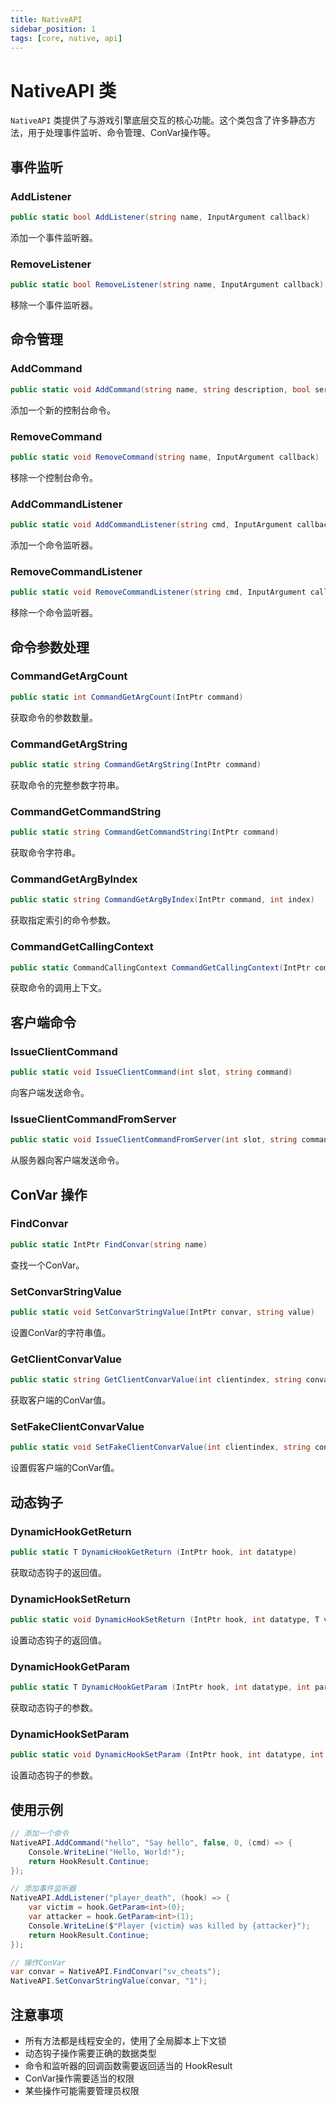 ```yaml
---
title: NativeAPI
sidebar_position: 1
tags: [core, native, api]
---
```


# NativeAPI 类

`NativeAPI` 类提供了与游戏引擎底层交互的核心功能。这个类包含了许多静态方法，用于处理事件监听、命令管理、ConVar操作等。

## 事件监听

### AddListener
```csharp
public static bool AddListener(string name, InputArgument callback)
```
添加一个事件监听器。

### RemoveListener
```csharp
public static bool RemoveListener(string name, InputArgument callback)
```
移除一个事件监听器。

## 命令管理

### AddCommand
```csharp
public static void AddCommand(string name, string description, bool serveronly, int flags, InputArgument callback)
```
添加一个新的控制台命令。

### RemoveCommand
```csharp
public static void RemoveCommand(string name, InputArgument callback)
```
移除一个控制台命令。

### AddCommandListener
```csharp
public static void AddCommandListener(string cmd, InputArgument callback, bool post)
```
添加一个命令监听器。

### RemoveCommandListener
```csharp
public static void RemoveCommandListener(string cmd, InputArgument callback, bool post)
```
移除一个命令监听器。

## 命令参数处理

### CommandGetArgCount
```csharp
public static int CommandGetArgCount(IntPtr command)
```
获取命令的参数数量。

### CommandGetArgString
```csharp
public static string CommandGetArgString(IntPtr command)
```
获取命令的完整参数字符串。

### CommandGetCommandString
```csharp
public static string CommandGetCommandString(IntPtr command)
```
获取命令字符串。

### CommandGetArgByIndex
```csharp
public static string CommandGetArgByIndex(IntPtr command, int index)
```
获取指定索引的命令参数。

### CommandGetCallingContext
```csharp
public static CommandCallingContext CommandGetCallingContext(IntPtr command)
```
获取命令的调用上下文。

## 客户端命令

### IssueClientCommand
```csharp
public static void IssueClientCommand(int slot, string command)
```
向客户端发送命令。

### IssueClientCommandFromServer
```csharp
public static void IssueClientCommandFromServer(int slot, string command)
```
从服务器向客户端发送命令。

## ConVar 操作

### FindConvar
```csharp
public static IntPtr FindConvar(string name)
```
查找一个ConVar。

### SetConvarStringValue
```csharp
public static void SetConvarStringValue(IntPtr convar, string value)
```
设置ConVar的字符串值。

### GetClientConvarValue
```csharp
public static string GetClientConvarValue(int clientindex, string convarname)
```
获取客户端的ConVar值。

### SetFakeClientConvarValue
```csharp
public static void SetFakeClientConvarValue(int clientindex, string convarname, string convarvalue)
```
设置假客户端的ConVar值。

## 动态钩子

### DynamicHookGetReturn 
```csharp
public static T DynamicHookGetReturn (IntPtr hook, int datatype)
```
获取动态钩子的返回值。

### DynamicHookSetReturn 
```csharp
public static void DynamicHookSetReturn (IntPtr hook, int datatype, T value)
```
设置动态钩子的返回值。

### DynamicHookGetParam 
```csharp
public static T DynamicHookGetParam (IntPtr hook, int datatype, int paramindex)
```
获取动态钩子的参数。

### DynamicHookSetParam 
```csharp
public static void DynamicHookSetParam (IntPtr hook, int datatype, int paramindex, T value)
```
设置动态钩子的参数。

## 使用示例

```csharp
// 添加一个命令
NativeAPI.AddCommand("hello", "Say hello", false, 0, (cmd) => {
    Console.WriteLine("Hello, World!");
    return HookResult.Continue;
});

// 添加事件监听器
NativeAPI.AddListener("player_death", (hook) => {
    var victim = hook.GetParam<int>(0);
    var attacker = hook.GetParam<int>(1);
    Console.WriteLine($"Player {victim} was killed by {attacker}");
    return HookResult.Continue;
});

// 操作ConVar
var convar = NativeAPI.FindConvar("sv_cheats");
NativeAPI.SetConvarStringValue(convar, "1");
```

## 注意事项

- 所有方法都是线程安全的，使用了全局脚本上下文锁
- 动态钩子操作需要正确的数据类型
- 命令和监听器的回调函数需要返回适当的 HookResult
- ConVar操作需要适当的权限
- 某些操作可能需要管理员权限 